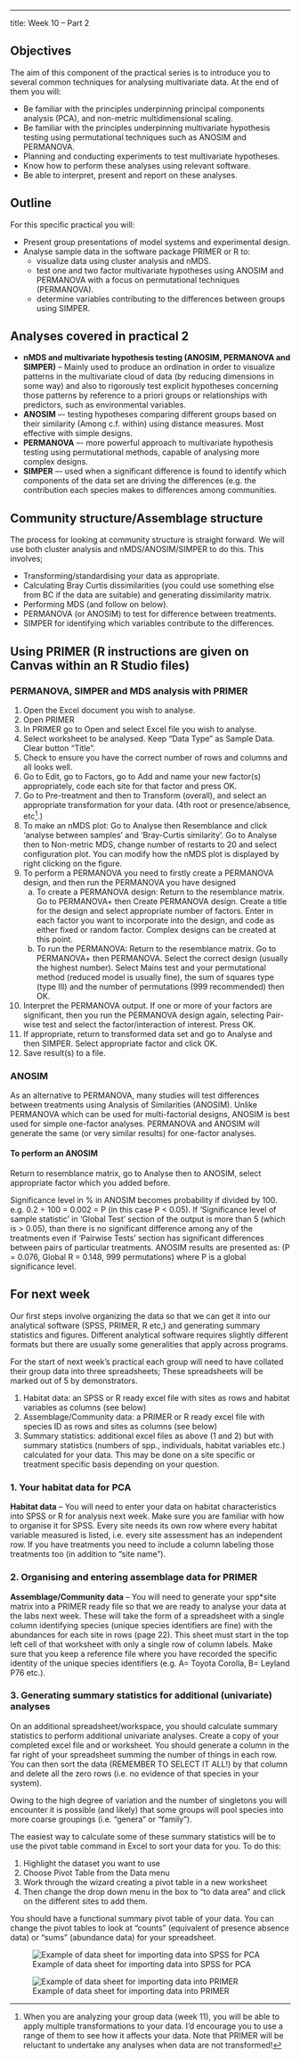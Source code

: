 ---
title: Week 10 -- Part 2

:::{.callout-tip appearance="simple"}
## Objectives
The aim of this component of the practical series is to introduce you to several common techniques for analysing multivariate data. At the end of them you will:

- Be familiar with the principles underpinning principal components analysis (PCA), and non-metric multidimensional scaling.
- Be familiar with the principles underpinning multivariate hypothesis testing using permutational techniques such as ANOSIM and PERMANOVA.
- Planning and conducting experiments to test multivariate hypotheses.
- Know how to perform these analyses using relevant software.
- Be able to interpret, present and report on these analyses. 
:::

## Outline 

For this specific practical you will:

- Present group presentations of model systems and experimental design.
- Analyse sample data in the software package PRIMER or R to:
  - visualize data using cluster analysis and nMDS.
  - test one and two factor multivariate hypotheses using ANOSIM and PERMANOVA with a focus on permutational techniques (PERMANOVA). 
  - determine variables contributing to the differences between groups using SIMPER.

## Analyses covered in practical 2
- **nMDS and multivariate hypothesis testing (ANOSIM, PERMANOVA and SIMPER)** -- Mainly used to produce an ordination in order to visualize patterns in the multivariate cloud of data (by reducing dimensions in some way) and also to rigorously test explicit hypotheses concerning those patterns by reference to a priori groups or relationships with predictors, such as environmental variables.
- **ANOSIM** –- testing hypotheses comparing different groups based on their similarity (Among c.f. within) using distance measures. Most effective with simple designs.
- **PERMANOVA** –- more powerful approach to multivariate hypothesis testing using permutational methods, capable of analysing more complex designs.
- **SIMPER** –- used when a significant difference is found to identify which components of the data set are driving the differences (e.g. the contribution each species makes to differences among communities.

## Community structure/Assemblage structure
The process for looking at community structure is straight forward. We will use both cluster analysis and nMDS/ANOSIM/SIMPER to do this. This involves;

- Transforming/standardising your data as appropriate.
- Calculating Bray Curtis dissimilarities (you could use something else from BC if the data are suitable) and generating dissimilarity matrix.
- Performing MDS (and follow on below).
- PERMANOVA (or ANOSIM) to test for difference between treatments.
- SIMPER for identifying which variables contribute to the differences.

## Using PRIMER (R instructions are given on Canvas within an R Studio files)
### PERMANOVA, SIMPER and MDS analysis with PRIMER

1. Open the Excel document you wish to analyse.
2. Open PRIMER
3. In PRIMER go to Open and select Excel file you wish to analyse.
4. Select worksheet to be analysed. Keep “Data Type” as Sample Data. Clear button “Title”.
5. Check to ensure you have the correct number of rows and columns and all looks well.
6. Go to Edit, go to Factors, go to Add and name your new factor(s) appropriately, code each site for that factor and press OK.
7. Go to Pre-treatment and then to Transform (overall), and select an appropriate transformation for your data. (4th root or presence/absence, etc[^1].)
8. To make an nMDS plot: Go to Analyse then Resemblance and click ‘analyse between samples’ and ‘Bray-Curtis similarity’. Go to Analyse then to Non-metric MDS, change number of restarts to 20 and select configuration plot. You can modify how the nMDS plot is displayed by right clicking on the figure.
9. To perform a PERMANOVA you need to firstly create a PERMANOVA design, and then run the PERMANOVA you have designed
   a.	To create a PERMANOVA design: Return to the resemblance matrix. Go to PERMANOVA+ then Create PERMANOVA design. Create a title for the design and select appropriate number of factors. Enter in each factor you want to incorporate into the design, and code as either fixed or random factor. Complex designs can be created at this point. 
   b.	To run the PERMANOVA: Return to the resemblance matrix. Go to PERMANOVA+ then PERMANOVA. Select the correct design (usually the highest number). Select Mains test and your permutational method (reduced model is usually fine), the sum of squares type (type III) and the number of permutations (999 recommended) then OK.
10. Interpret the PERMANOVA output. If one or more of your factors are significant, then you run the PERMANOVA design again, selecting Pair-wise test and select the factor/interaction of interest. Press OK.
11. If appropriate, return to transformed data set and go to Analyse and then SIMPER. Select appropriate factor and click OK.
12. Save result(s) to a file.

[^1]: When you are analyzing your group data (week 11), you will be able to apply multiple transformations to your data. I’d encourage you to use a range of them to see how it affects your data. Note that PRIMER will be reluctant to undertake any analyses when data are not transformed!

### ANOSIM
As an alternative to PERMANOVA, many studies will test differences between treatments using Analysis of Similarities (ANOSIM). Unlike PERMANOVA which can be used for multi-factorial designs, ANOSIM is best used for simple one-factor analyses. PERMANOVA and ANOSIM will generate the same (or very similar results) for one-factor analyses. 

#### To perform an ANOSIM
Return to resemblance matrix, go to Analyse then to ANOSIM, select appropriate factor which you added before.

Significance level in % in ANOSIM becomes probability if divided by 100. e.g. 0.2 ÷ 100 = 0.002 = P (in this case P < 0.05). If ‘Significance level of sample statistic’ in ‘Global Test’ section of the output is more than 5 (which is > 0.05), than there is no significant difference among any of the treatments even if ‘Pairwise Tests’ section has significant differences between pairs of particular treatments. ANOSIM results are presented as: (P = 0.076, Global R = 0.148, 999 permutations) where P is a global significance level.

## For next week
Our first steps involve organizing the data so that we can get it into our analytical software (SPSS, PRIMER, R etc,) and generating summary statistics and figures. Different analytical software requires slightly different formats but there are usually some generalities that apply across programs.

For the start of next week’s practical each group will need to have collated their group data into three spreadsheets; These spreadsheets will be marked out of 5 by demonstrators.

1.	Habitat data: an SPSS or R ready excel file with sites as rows and habitat variables as columns (see below) 
2.	Assemblage/Community data: a PRIMER or R ready excel file with species ID as rows and sites as columns (see below) 
3.	Summary statistics: additional excel files as above (1 and 2) but with summary statistics (numbers of spp., individuals, habitat variables etc.) calculated for your data. This may be done on a site specific or treatment specific basis depending on your question.

### 1. Your habitat data for PCA
**Habitat data** – You will need to enter your data on habitat characteristics into SPSS or R for analysis next week. Make sure you are familiar with how to organise it for SPSS. Every site needs its own row where every habitat variable measured is listed, i.e. every site assessment has an independent row. If you have treatments you need to include a column labeling those treatments too (in addition to “site name”).

### 2. Organising and entering assemblage data for PRIMER
**Assemblage/Community data** – You will need to generate your spp*site matrix into a PRIMER ready file so that we are ready to analyse your data at the labs next week. These will take the form of a spreadsheet with a single column identifying species (unique species identifiers are fine) with the abundances for each site in rows (page 22). This sheet must start in the top left cell of that worksheet with only a single row of column labels. Make sure that you keep a reference file where you have recorded the specific identity of the unique species identifiers (e.g. A= Toyota Corolla, B= Leyland P76 etc.).

### 3. Generating summary statistics for additional (univariate) analyses
On an additional spreadsheet/workspace, you should calculate summary statistics to perform additional univariate analyses. Create a copy of your completed excel file and or worksheet. You should generate a column in the far right of your spreadsheet summing the number of things in each row. You can then sort the data (REMEMBER TO SELECT IT ALL!) by that column and delete all the zero rows (i.e. no evidence of that species in your system).

Owing to the high degree of variation and the number of singletons you will encounter it is possible (and likely) that some groups will pool species into more coarse groupings (i.e. “genera” or “family”). 

The easiest way to calculate some of these summary statistics will be to use the pivot table command in Excel to sort your data for you. To do this:

1. Highlight the dataset you want to use
2. Choose Pivot Table from the Data menu
3. Work through the wizard creating a pivot table in a new worksheet
4. Then change the drop down menu in the box to “to data area” and click on the different sites to add them. 

You should have a functional summary pivot table of your data. You can change the pivot tables to look at “counts” (equivalent of presence absence data) or “sums” (abundance data) for your spreadsheet. 
 

![Example of data sheet for importing data into SPSS for PCA ](../assets/spss.png){#fig-spss}

![Example of data sheet for importing data into PRIMER](../assets/spss.png){#fig-primer}



  

